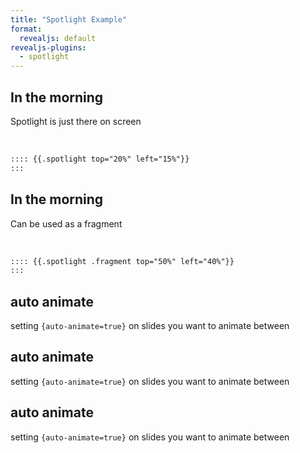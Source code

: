 ```yaml
---
title: "Spotlight Example"
format:
  revealjs: default
revealjs-plugins:
  - spotlight
---
```


## In the morning

Spotlight is just there on screen

<br>

````` markdown
:::: {{.spotlight top="20%" left="15%"}}
:::
`````

:::: {.spotlight top="20%" left="15%"}
:::

## In the morning

Can be used as a fragment

<br>

````` markdown
:::: {{.spotlight .fragment top="50%" left="40%"}}
:::
`````

:::: {.spotlight .fragment top="50%" left="40%"}
:::

## auto animate {auto-animate=true}

setting `{auto-animate=true}` on slides you want to animate between

:::: {.spotlight top="50%" left="40%"}
:::

## auto animate {auto-animate=true}

setting `{auto-animate=true}` on slides you want to animate between

:::: {.spotlight top="20%" left="80%"}
:::

## auto animate {auto-animate=true}

setting `{auto-animate=true}` on slides you want to animate between

:::: {.spotlight top="0%" left="0%"}
:::

